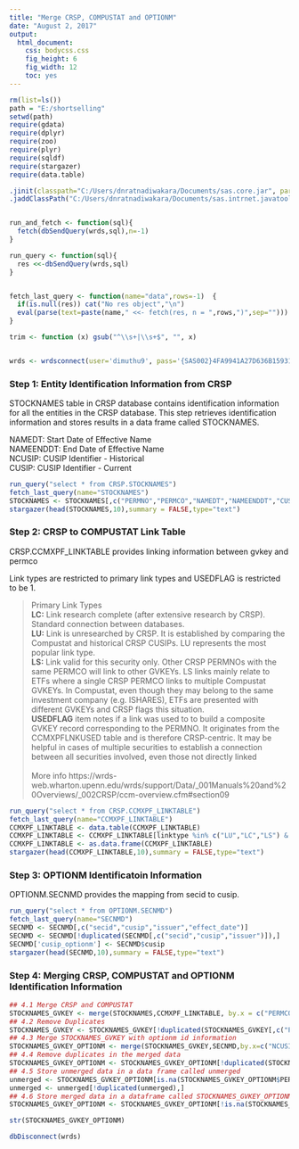 ```yaml
---
title: "Merge CRSP, COMPUSTAT and OPTIONM"
date: "August 2, 2017"
output: 
  html_document: 
    css: bodycss.css
    fig_height: 6
    fig_width: 12
    toc: yes
---
```




```r
rm(list=ls())
path = "E:/shortselling"
setwd(path)
require(gdata)
require(dplyr)
require(zoo)
require(plyr)
require(sqldf)
require(stargazer)
require(data.table)

.jinit(classpath="C:/Users/dnratnadiwakara/Documents/sas.core.jar", parameters="-Xmx4g")
.jaddClassPath("C:/Users/dnratnadiwakara/Documents/sas.intrnet.javatools.jar")


run_and_fetch <- function(sql){
  fetch(dbSendQuery(wrds,sql),n=-1)
}

run_query <- function(sql){
  res <<-dbSendQuery(wrds,sql)
}


fetch_last_query <- function(name="data",rows=-1)  {
  if(is.null(res)) cat("No res object","\n")
  eval(parse(text=paste(name," <<- fetch(res, n = ",rows,")",sep="")))
}

trim <- function (x) gsub("^\\s+|\\s+$", "", x)


wrds <- wrdsconnect(user='dimuthu9', pass='{SAS002}4FA9941A27D636B15931DF1E08D4704D')
```

### Step 1: Entity Identification Information from CRSP
STOCKNAMES table in CRSP database contains identification information for all the entities in the CRSP database. This step retrieves identification information and stores results in a data frame called STOCKNAMES.

NAMEDT: Start Date of Effective Name<br/>
NAMEENDDT: End Date of Effective Name <br/>
NCUSIP: CUSIP Identifier - Historical <br/>
CUSIP: CUSIP Identifier - Current

```r
run_query("select * from CRSP.STOCKNAMES")
fetch_last_query(name="STOCKNAMES")
STOCKNAMES <- STOCKNAMES[,c("PERMNO","PERMCO","NAMEDT","NAMEENDDT","CUSIP","NCUSIP","COMNAM","ST_DATE","END_DATE")]
stargazer(head(STOCKNAMES,10),summary = FALSE,type="text")

```


### Step 2: CRSP to COMPUSTAT Link Table
CRSP.CCMXPF_LINKTABLE provides linking information between gvkey and permco

Link types are restricted to primary link types and USEDFLAG is restricted to be 1.


> Primary Link Types<br/><b>LC:</b> Link research complete (after extensive research by CRSP). Standard connection between databases.<br/><b>LU:</b> Link is unresearched by CRSP. It is established by comparing the Compustat and historical CRSP CUSIPs. LU represents the most popular link type.<br/><b>LS:</b> Link valid for this security only. Other CRSP PERMNOs with the same PERMCO will link to other GVKEYs. LS links mainly relate to ETFs where a single CRSP PERMCO links to multiple Compustat GVKEYs. In Compustat, even though they may belong to the same investment company (e.g. ISHARES), ETFs are presented with different GVKEYs and CRSP flags this situation.<br/><b>USEDFLAG</b> item notes if a link was used to to build a composite GVKEY record corresponding to the PERMNO. It originates from the CCMXPFLNKUSED table and is therefore CRSP-centric. It may be helpful in cases of multiple securities to establish a connection between all securities involved, even those not directly linked<br/><br/> More info https://wrds-web.wharton.upenn.edu/wrds/support/Data/_001Manuals%20and%20Overviews/_002CRSP/ccm-overview.cfm#section09

```r
run_query("select * from CRSP.CCMXPF_LINKTABLE")
fetch_last_query(name="CCMXPF_LINKTABLE")
CCMXPF_LINKTABLE <- data.table(CCMXPF_LINKTABLE)
CCMXPF_LINKTABLE <- CCMXPF_LINKTABLE[linktype %in% c("LU","LC","LS") & USEDFLAG=="1"]
CCMXPF_LINKTABLE <- as.data.frame(CCMXPF_LINKTABLE)
stargazer(head(CCMXPF_LINKTABLE,10),summary = FALSE,type="text")
```


### Step 3: OPTIONM Identificatoin Information
OPTIONM.SECNMD provides the mapping from secid to cusip.

```r
run_query("select * from OPTIONM.SECNMD")
fetch_last_query(name="SECNMD")
SECNMD <- SECNMD[,c("secid","cusip","issuer","effect_date")]
SECNMD <- SECNMD[!duplicated(SECNMD[,c("secid","cusip","issuer")]),]
SECNMD['cusip_optionm'] <- SECNMD$cusip
stargazer(head(SECNMD,10),summary = FALSE,type="text")
```

### Step 4: Merging CRSP, COMPUSTAT and OPTIONM Identification Information

```r
## 4.1 Merge CRSP and COMPUSTAT
STOCKNAMES_GVKEY <- merge(STOCKNAMES,CCMXPF_LINKTABLE, by.x = c("PERMCO"),by.y=c("lpermco"), all.x = TRUE)
## 4.2 Remove Duplicates
STOCKNAMES_GVKEY <- STOCKNAMES_GVKEY[!duplicated(STOCKNAMES_GVKEY[,c("PERMCO","NAMEDT","NAMEENDDT","NCUSIP","gvkey")]),]
## 4.3 Merge STOCKNAMES_GVKEY with optionm id information
STOCKNAMES_GVKEY_OPTIONM <- merge(STOCKNAMES_GVKEY,SECNMD,by.x=c("NCUSIP"),by.y = c("cusip"))
## 4.4 Remove duplicates in the merged data
STOCKNAMES_GVKEY_OPTIONM <- STOCKNAMES_GVKEY_OPTIONM[!duplicated(STOCKNAMES_GVKEY_OPTIONM[,c("PERMCO","NAMEDT","NAMEENDDT","NCUSIP","gvkey","secid")]),]
## 4.5 Store unmerged data in a data frame called unmerged
unmerged <- STOCKNAMES_GVKEY_OPTIONM[is.na(STOCKNAMES_GVKEY_OPTIONM$PERMCO),c("secid","issuer","cusip_optionm","effect_date")]
unmerged <- unmerged[!duplicated(unmerged),]
## 4.6 Store merged data in a dataframe called STOCKNAMES_GVKEY_OPTIONM
STOCKNAMES_GVKEY_OPTIONM <- STOCKNAMES_GVKEY_OPTIONM[!is.na(STOCKNAMES_GVKEY_OPTIONM$PERMCO),]

str(STOCKNAMES_GVKEY_OPTIONM)
```


```r
dbDisconnect(wrds)
```

